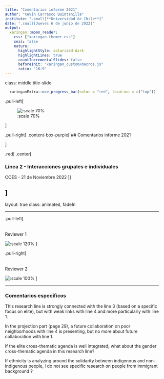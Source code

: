 ```yaml
---
title: "Comentarios informe 2021"
author: "Kevin Carrasco Quintanilla"
institute: ".small[**Universidad de Chile**]"
date: ".small[Jueves 6 de junio de 2022]"
output:
  xaringan::moon_reader:
    css: ["xaringan-themer.css"]
    seal: false
    nature:
      highlightStyle: solarized-dark
      highlightLines: true
      countIncrementalSlides: false
      beforeInit: "xaringan_custom/macros.js"
      ratio: '16:9'
---
```

class: middle title-slide

```r
  xaringanExtra::use_progress_bar(color = "red", location = c("top"))
```

.pull-left[

![:scale 70%](images/logocoes.png)

]



.pull-right[
.content-box-purple[
## Comentarios informe 2021

]

.red[
.center[

### Línea 2 - Interacciones grupales e individuales
 

COES - 21 de Noviembre 2022
]]

]
---

layout: true
class: animated, fadeIn

---

.pull-left[
<br>
<br>
<br>
Reviewer 1

![:scale 120%](images/rev1.png)
]

.pull-right[
<br>
<br>
<br>
Reviewer 2

![:scale 100%](images/rev2.png)
]

---
### Comentarios específicos

This research line is strongly connected with the line 3 (based on a specific focus on elite), but with weak links with line 4 and more particularly with line 1. 

In the projection part (page 29), a future collaboration on poor neighborhoods with line 4 is presenting, but no more about future collaboration with line 1.

If the elite cross-thematic agenda is well integrated, what about the gender cross-thematic agenda in this research line?

If ethnicity is analyzing around the solidarity between indigenous and non-indigenous people, I do not see specific research on people from immigrant background ?